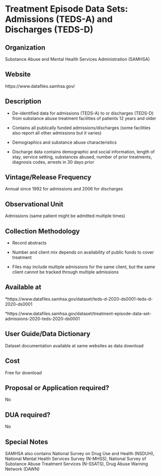 \mainmatter

<!-- Generated by generateRmd.R; do not edit by hand  -->

# Treatment Episode Data Sets: Admissions (TEDS-A) and Discharges (TEDS-D)

## Organization
Substance Abuse and Mental Health Services Administration (SAMHSA)

## Website
https://www.datafiles.samhsa.gov/

## Description
*	De-identified data for admissions (TEDS-A) to or discharges (TEDS-D) from substance abuse treatment facilities of patients 12 years and older 
*	Contains all publically funded admissions/discharges (some facilities also report all other admissions but it varies) 
*	Demographics and substance abuse characteristics 
*	Discharge data contains demographic and social information, length of stay, service setting, substances abused, number of prior treatments, diagnosis codes, arrests in 30 days prior

## Vintage/Release Frequency
Annual since 1992 for admissions and 2006 for discharges

## Observational Unit
Admissions (same patient might be admitted multiple times)

## Collection Methodology
*	Record abstracts 
*	Number and client mix depends on availability of public funds to cover treatment 
*	Files may include multiple admissions for the same client, but the same client cannot be tracked through multiple admissions

## Available at
*https://www.datafiles.samhsa.gov/dataset/teds-d-2020-ds0001-teds-d-2020-ds0001
*https://www.datafiles.samhsa.gov/dataset/treatment-episode-data-set-admissions-2020-teds-2020-ds0001

## User Guide/Data Dictionary
Dataset documentation available at same websites as data download

## Cost
Free for download

## Proposal or Application required?
No

## DUA required?
No

## Special Notes
SAMHSA also contains National Survey on Drug Use and Health (NSDUH), National Mental Health Services Survey (N-MHSS), National Survey of Substance Abuse Treatment Services (N-SSATS), Drug Abuse Warning Network (DAWN)

